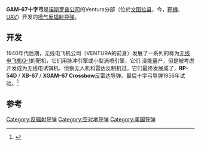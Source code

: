 {{Infobox Weapon
|is_missile=yes
|name=GAM-67 十字弓<br>GAM-67 Crossbow
|image=Image:GAM-67 on B-47.png
|image_size=300px
|caption=在B-47艦載轟炸機上的GAM-67飛彈
|origin= 
|type= [[反輻射飛彈|反輻射飛彈]]
|used_by=
|manufacturer=[[諾斯洛普公司|诺斯罗普公司]]
|unit_cost=
|propellant=
|production_date= 1940年代
|service=
|engine={{link-en|Continental J69|Continental J69}}[[涡轮喷气发动机|涡轮喷气发动机]]
|weight={{convert|1270|kg|lb}}
|length={{convert|19| ft |1| in| m}}
|height={{convert|4| ft| 6|in | m}}
|diameter=
|wingspan={{convert|12| ft |6 |in| m}}
|speed={{convert|675| mph | km/h}}
|vehicle_range={{convert|300 |mi|km}}
|ceiling=
|altitude= {{convert|40,000| ft|m}}
|filling=
|guidance=
|detonation=
|launch_platform=[[飛機|飛機]]或{{tsl|en|RATO|火箭助推起飛器}}
}}

'''GAM-67十字弓'''是[[諾斯洛普公司|诺斯罗普公司]]的Ventura分部（位於[[文图拉县|文图拉县]]，今{{tsl|en|Radioplane Company}}，[[靶機|靶機]]、[[UAV|UAV]]）开发的[[喷气发动机|喷气]][[反辐射导弹|反辐射导弹]]。

==开发==
1940年代后期，无线电飞机公司（VENTURA的前身）发展了一系列的称为[[无线电飞机Q-1|无线电飞机Q-1]]的靶机，它们用脉冲引擎或小型涡喷引擎，它们 没能量产，但是被考虑开发成为无线电诱饵机、侦察无人机和雷达反制机过。它们最终发展成了，'''RP-54D''' / '''XB-67''' / '''XGAM-67 Crossbow'''反雷达导弹。最后十字弓导弹1956年试验。<ref>{{Cite web |url=http://www.vectorsite.net/twuav.html |title=''Unmanned Aerial Vehicles'' |accessdate=2014-04-24 |archive-date=2011-09-02 |archive-url=https://web.archive.org/web/20110902194407/http://www.vectorsite.net/twuav.html |dead-url=no }}</ref>

==参考==
<references/>
[[Category:反辐射导弹|Category:反辐射导弹]]
[[Category:空对地导弹|Category:空对地导弹]]
[[Category:美国导弹|Category:美国导弹]]